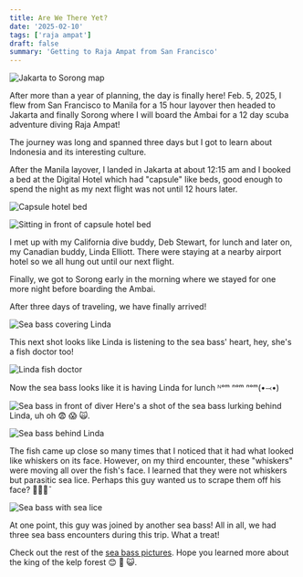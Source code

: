 ```yaml
---
title: Are We There Yet?
date: '2025-02-10'
tags: ['raja ampat']
draft: false
summary: 'Getting to Raja Ampat from San Francisco'
---
```


<Image
  src="/static/images/getting-to-raja/jakarta-sorong.jpg"
  width={800}
  height={840}
  alt="Jakarta to Sorong map"
/>

After more than a year of planning, the day is finally here! Feb. 5, 2025, I flew from San Francisco to Manila for a 15 hour layover then headed to Jakarta and finally Sorong where I will board the Ambai for a 12 day scuba adventure diving Raja Ampat!

The journey was long and spanned three days but I got to learn about Indonesia and its interesting culture.

After the Manila layover, I landed in Jakarta at about 12:15 am and I booked a bed at the Digital Hotel which had "capsule" like beds, good enough to spend the night as my next flight was not until 12 hours later.

<Image
  src="/static/images/getting-to-raja/capsule-room.jpeg"
  width={800}
  height={840}
  alt="Capsule hotel bed"
/>

<Image
  src="/static/images/getting-to-raja/inside-capsule.jpeg"
  width={800}
  height={840}
  alt="Sitting in front of capsule hotel bed"
/>

I met up with my California dive buddy, Deb Stewart, for lunch and later on, my Canadian buddy, Linda Elliott. There were staying at a nearby airport hotel so we all hung out until our next flight.

Finally, we got to Sorong early in the morning where we stayed for one more night before boarding the Ambai.

After three days of traveling, we have finally arrived!

<Image
  src="/static/images/channel-islands/g-sea-bass.jpg"
  width={800}
  height={840}
  alt="Sea bass covering Linda"
/>

This next shot looks like Linda is listening to the sea bass' heart, hey, she's a fish doctor too!

<Image
  src="/static/images/channel-islands/fish-doctor.jpg"
  width={800}
  height={840}
  alt="Linda fish doctor"
/>

Now the sea bass looks like it is having Linda for lunch ᴺᵒᵐ ⁿᵒᵐ ⁿᵒᵐ(•⤙•)

<Image
  src="/static/images/channel-islands/SeaBass-Linda-Food.jpg"
  width={800}
  height={840}
  alt="Sea bass in front of diver"
/>
Here's a shot of the sea bass lurking behind Linda, uh oh 😨 😱 🙀.

<Image
  src="/static/images/channel-islands/sea-bass-lurking.jpg"
  width={800}
  height={840}
  alt="Sea bass behind Linda"
/>

The fish came up close so many times that I noticed that it had what looked like whiskers on its face. However, on my third encounter, these "whiskers" were moving all over the fish's face. I learned that they were not whiskers but parasitic sea lice. Perhaps this guy wanted us to scrape them off his face? 🤷🏽‍♀️¯

<Image
  src="/static/images/channel-islands/sea-bass-sea-lice.jpg"
  width={800}
  height={840}
  alt="Sea bass with sea lice"
/>

At one point, this guy was joined by another sea bass! All in all, we had three sea bass encounters during this trip. What a treat!

Check out the rest of the [sea bass pictures](https://generosalitton.smugmug.com/Giant-Sea-Bass/n-ZRfMx5). Hope you learned more about the king of the kelp forest 😊 🤩 😺.
